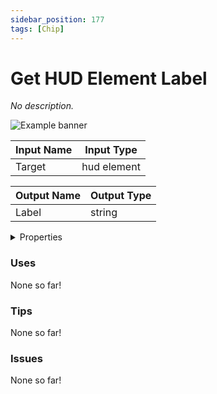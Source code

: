```yaml
---
sidebar_position: 177
tags: [Chip]
---
```


# Get HUD Element Label

*No description.*



![Example banner](./assets/98ef89de-7a1b-4043-8071-b5cda41030cd.svg)

| Input Name | Input Type |
|-----------|-----------|
| Target | hud element |

| Output Name | Output Type |
|-----------|-----------|
| Label | string |


<details>
  <summary>Properties</summary>
  <div>
    <div>
    <table>
      <thead>
        <tr>
          <th>Is beta required?</th>
          <th>❌</th>
        </tr>
        <tr>
          <th>Is this chip a trolling risk?</th>
          <th>❌</th>
        </tr>
        <tr>
          <th>Chip UUID</th>
          <th>98ef89de-7a1b-4043-8071-b5cda41030cd</th>
        </tr>
      </thead>
    </table>
    </div>
  </div>
</details>

### Uses

None so far!

### Tips

None so far!

### Issues

None so far!